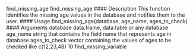 
find_missing_age find_missing_age
#### Description
This function identifies the missing age values in the database and notifies them to the user.
#### Usage
find_missing_age(database, age_name, ages_to_check)
#### Arguments
database data.frame, data.table or any database
age_name string that contains the field name that represents age in database
ages_to_check vector containing the values of ages to be checked like c(12,23,48)
10 find_missing_variable
